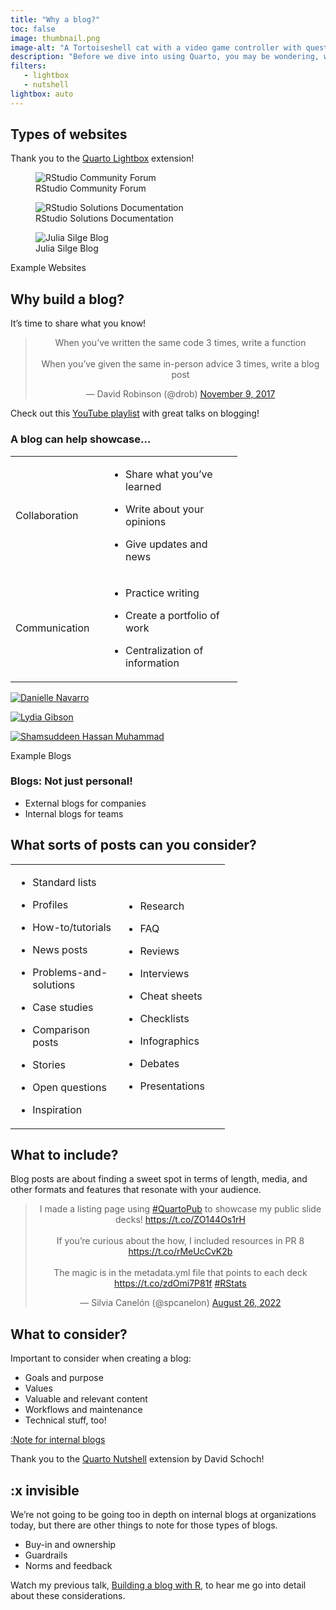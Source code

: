 ```yaml
---
title: "Why a blog?"
toc: false
image: thumbnail.png
image-alt: "A Tortoiseshell cat with a video game controller with question marks over her head."
description: "Before we dive into using Quarto, you may be wondering, why should I build a blog in the first place?"
filters:
   - lightbox      
   - nutshell
lightbox: auto
---
```


## Types of websites

::: column-margin
Thank you to the [Quarto Lightbox](https://github.com/quarto-ext/lightbox) extension!
:::

::: column-body-outset
::: {#fig-sites layout-ncol="3"}
![RStudio Community Forum](images/site1.png){group="site-gallery"}

![RStudio Solutions Documentation](images/site2.png){group="site-gallery"}

![Julia Silge Blog](images/site3.png){group="site-gallery"}

Example Websites
:::
:::

## Why build a blog?

It's time to share what you know!

<center>

<blockquote class="twitter-tweet">

<p lang="en" dir="ltr">

When you've written the same code 3 times, write a function<br><br>When you've given the same in-person advice 3 times, write a blog post

</p>

--- David Robinson (@drob) <a href="https://twitter.com/drob/status/928447584712253440?ref_src=twsrc%5Etfw">November 9, 2017</a>

</blockquote>

```{=html}
<script async src="https://platform.twitter.com/widgets.js" charset="utf-8"></script>
```
</center>

::: column-margin
Check out this [YouTube playlist](https://youtube.com/playlist?list=PLXKlQEvIRus-qu1hjc8SyElSamAcT-KaE) with great talks on blogging!
:::

### A blog can help showcase...

+---------------+-----------------------------------+
| Collaboration | -   Share what you've learned     |
|               |                                   |
|               | -   Write about your opinions     |
|               |                                   |
|               | -   Give updates and news         |
+---------------+-----------------------------------+
| Communication | -   Practice writing              |
|               |                                   |
|               | -   Create a portfolio of work    |
|               |                                   |
|               | -   Centralization of information |
+---------------+-----------------------------------+

::: column-page
::: {layout-ncol="3"}
[![Danielle Navarro](images/blog1.png)](https://blog.djnavarro.net/)

[![Lydia Gibson](images/blog2.png)](https://lgibson7.quarto.pub/once-upon-a-time-series/)

[![Shamsuddeen Hassan Muhammad](images/blog3.png)](https://blogs.shmuhammad.com/)

Example Blogs
:::
:::

### Blogs: Not just personal!

-   External blogs for companies
-   Internal blogs for teams

## What sorts of posts can you consider?

+----------------------------+-------------------+
| -   Standard lists         | -   Research      |
|                            |                   |
| -   Profiles               | -   FAQ           |
|                            |                   |
| -   How-to/tutorials       | -   Reviews       |
|                            |                   |
| -   News posts             | -   Interviews    |
|                            |                   |
| -   Problems-and-solutions | -   Cheat sheets  |
|                            |                   |
| -   Case studies           | -   Checklists    |
|                            |                   |
| -   Comparison posts       | -   Infographics  |
|                            |                   |
| -   Stories                | -   Debates       |
|                            |                   |
| -   Open questions         | -   Presentations |
|                            |                   |
| -   Inspiration            |                   |
+----------------------------+-------------------+

## What to include?

Blog posts are about finding a sweet spot in terms of length, media, and other formats and features that resonate with your audience.

<center>

<blockquote class="twitter-tweet">

<p lang="en" dir="ltr">

I made a listing page using <a href="https://twitter.com/hashtag/QuartoPub?src=hash&amp;ref_src=twsrc%5Etfw">#QuartoPub</a> to showcase my public slide decks! <a href="https://t.co/ZO144Os1rH">https://t.co/ZO144Os1rH</a><br><br>If you're curious about the how, I included resources in PR 8 <a href="https://t.co/rMeUcCvK2b">https://t.co/rMeUcCvK2b</a><br><br>The magic is in the metadata.yml file that points to each deck <a href="https://t.co/zdOmi7P81f">https://t.co/zdOmi7P81f</a> <a href="https://twitter.com/hashtag/RStats?src=hash&amp;ref_src=twsrc%5Etfw">#RStats</a>

</p>

--- Silvia Canelón (@spcanelon) <a href="https://twitter.com/spcanelon/status/1563299238871588870?ref_src=twsrc%5Etfw">August 26, 2022</a>

</blockquote>

```{=html}
<script async src="https://platform.twitter.com/widgets.js" charset="utf-8"></script>
```
</center>

## What to consider?

Important to consider when creating a blog:

-   Goals and purpose
-   Values
-   Valuable and relevant content
-   Workflows and maintenance
-   Technical stuff, too!

[:Note for internal blogs](#x-invisible)

::: column-margin
Thank you to the [Quarto Nutshell](https://github.com/schochastics/quarto-nutshell) extension by David Schoch!
:::

## :x invisible {#x-invisible}

We're not going to be going too in depth on internal blogs at organizations today, but there are other things to note for those types of blogs.

-   Buy-in and ownership
-   Guardrails
-   Norms and feedback

Watch my previous talk, [Building a blog with R](https://www.youtube.com/watch?v=MrW5XFf7aps), to hear me go into detail about these considerations.
